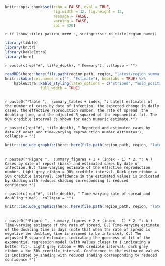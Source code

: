 
```r
knitr::opts_chunk$set(echo = FALSE, eval = TRUE,
                      fig.width = 12, fig.height = 12,
                      message = FALSE,
                      warning = FALSE,
                      dpi = 320)
```


`r if (show_title) paste0('#### ', stringr::str_to_title(region_name))`

```r
library(tibble)
library(knitr)
library(kableExtra)
library(here)
```

`r paste(c(rep("#", title_depth), " Summary"), collapse = "")`

```r
readRDS(here::here(file.path(region_path, region, "latest/region_summary.rds"))) %>% 
knitr::kable(col.names = c("", "Estimate"), booktabs = TRUE) %>% 
    kableExtra::kable_styling(latex_options = c("striped", "hold_position"),
                full_width = TRUE)
```

<br>
`r paste0("*Table ",  summary_tables + index, ": Latest estimates of the number of cases by date of infection, the expected change in daily cases, the effective reproduction number, the rate of spread, the doubling time, and the adjusted R-squared of the exponential fit. The 90% credible interval is shown for each numeric estimate.*")`

`r paste(c(rep("#", title_depth), " Reported and estimated cases by date of onset and time-varying reproduction number estimates"), collapse = "")`

```r
knitr::include_graphics(here::here(file.path(region_path, region, "latest/rt_cases_plot.png")))
```

<br>
`r paste0("*Figure ",  summary_figures + 1 + (index - 1) * 2, ": A.) Cases by date of report (bars) and estimated cases by date of infection. B.) Time-varying estimate of the effective reproduction number. Light grey ribbon = 90% credible interval. Dark grey ribbon = 50% credible interval. Confidence in the estimated values is indicated by shading with reduced shading corresponding to reduced confidence.*")`

`r paste(c(rep("#", title_depth), " Time-varying rate of spread and doubling time"), collapse = "")`

```r
knitr::include_graphics(here::here(file.path(region_path, region, "latest/rate_spread_plot.png")))
```

<br>
`r paste0("*Figure ",  summary_figures + 2 + (index - 1) * 2, ": A.) Time-varying estimate of the rate of spread, B.) Time-varying estimate of the doubling time in days (note that when the rate of spread is negative the doubling time is assumed to be infinite), C.) The adjusted R-squared estimates indicating the goodness of fit of the exponential regression model (with values closer to 1 indicating a better fit). Light grey ribbon = 90% credible interval; dark grey ribbon = the 50% credible interval. Confidence in the estimated values is indicated by shading with reduced shading corresponding to reduced confidence.*")`

